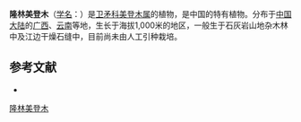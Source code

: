 {{Speciesbox
| name = 隆林美登木
| status = 
| status_system = 
| image =
| genus = Maytenus
| species = longlinensis
| authority = C. Y. Cheng et W. L. Sha
}}

'''隆林美登木'''（[[学名|学名]]：{{lang|la|''Maytenus longlinensis''}}）是[[卫矛科|卫矛科]][[美登木属|美登木属]]的植物，是中国的特有植物。分布于[[中国大陆|中国大陆]]的[[广西|广西]]、[[云南|云南]]等地，生长于海拔1,000米的地区，一般生于石灰岩山地杂木林中及江边干燥石缝中，目前尚未由人工引种栽培。

== 参考文献 ==
<div class="references-small">
* {{cite web| url =http://www.bioinfo.cn/db05/KmzwSpecies.php?action=view&id=3084| title =隆林美登木| work =《中国高等植物数据库全库》| publisher =中国科学院微生物研究所| author =昆明植物研究所| accessdate =2009-02-23| deadurl =yes| archiveurl =https://web.archive.org/web/20160305060319/http://www.bioinfo.cn/db05/KmzwSpecies.php?action=view&id=3084| archivedate =2016-03-05}}
</div>
{{Taxonbar|from=Q15226388}}

[[Category:美登木属|隆林美登木]]


{{植物小作品}}